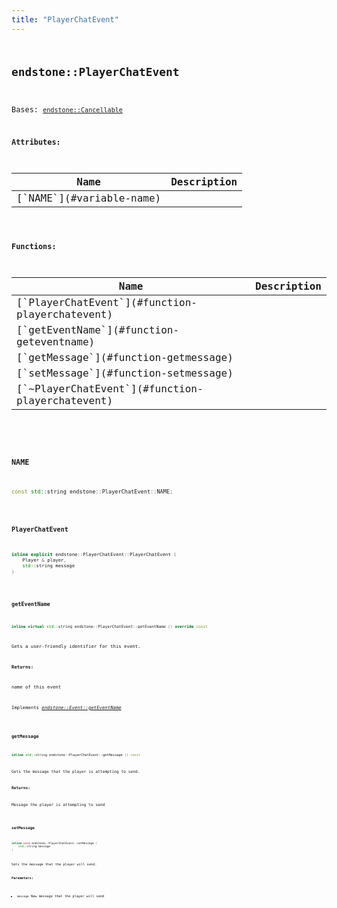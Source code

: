 ```yaml
---
title: "PlayerChatEvent"
---
```


## <code className="doc-symbol doc-symbol-class"/> endstone::PlayerChatEvent

Bases: [`endstone::Cancellable`](classendstone_1_1_cancellable.md)









**Attributes:**

<table>
<thead>
   <tr>
      <th>Name</th>
      <th>Description</th>
   </tr>
</thead>
<tbody>
<tr key="classendstone_1_1_player_chat_event_1a06ce04642473d0eeff2bac22d3319d87">
    <td>[`NAME`](#variable-name)</td>
    <td></td>
</tr>
</tbody>
</table>






**Functions:**

<table>
<thead>
   <tr>
      <th>Name</th>
      <th>Description</th>
   </tr>
</thead>
<tbody>
<tr key="classendstone_1_1_player_chat_event_1ae0ef119ee5dd4d80ba0db94d7927e011">
    <td>[`PlayerChatEvent`](#function-playerchatevent)</td>
    <td></td>
</tr>
<tr key="classendstone_1_1_player_chat_event_1ac7473c18e7328d7fa402d49c143c152a">
    <td>[`getEventName`](#function-geteventname)</td>
    <td></td>
</tr>
<tr key="classendstone_1_1_player_chat_event_1a6aaa932d6bf8d004a1aa67f9332587e3">
    <td>[`getMessage`](#function-getmessage)</td>
    <td></td>
</tr>
<tr key="classendstone_1_1_player_chat_event_1a6911b50e5f63878d746bdda07d8fcd58">
    <td>[`setMessage`](#function-setmessage)</td>
    <td></td>
</tr>
<tr key="classendstone_1_1_player_chat_event_1a84de57a1184f0d6384f32ac95c21864e">
    <td>[`~PlayerChatEvent`](#function-playerchatevent)</td>
    <td></td>
</tr>
</tbody>
</table>

### <code className="doc-symbol doc-symbol-variable"/> NAME

```cpp
const std::string endstone::PlayerChatEvent::NAME;
```


### <code className="doc-symbol doc-symbol-function"/> PlayerChatEvent

```cpp
inline explicit endstone::PlayerChatEvent::PlayerChatEvent (
    Player & player,
    std::string message
) 
```


### <code className="doc-symbol doc-symbol-function"/> getEventName

```cpp
inline virtual std::string endstone::PlayerChatEvent::getEventName () override const
```


Gets a user-friendly identifier for this event.




**Returns:**

name of this event 





        
Implements [*endstone::Event::getEventName*](classendstone_1_1_event.md#function-geteventname)

### <code className="doc-symbol doc-symbol-function"/> getMessage

```cpp
inline std::string endstone::PlayerChatEvent::getMessage () const
```


Gets the message that the player is attempting to send.




**Returns:**

Message the player is attempting to send 





        
### <code className="doc-symbol doc-symbol-function"/> setMessage

```cpp
inline void endstone::PlayerChatEvent::setMessage (
    std::string message
) 
```


Sets the message that the player will send.




**Parameters:**


* `message` New message that the player will send 




        